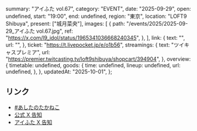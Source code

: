   summary: "アイふた vol.67",
  category: "EVENT",
  date: "2025-09-29",
  open: undefined,
  start: "19:00",
  end: undefined,
  region: "東京",
  location: "LOFT9 Shibuya",
  present: ["城月菜央"],
  images: [
    {
      path: "/events/2025/2025-09-29_アイふた vol.67.jpg",
      ref: "https://x.com/l9_idol/status/1965341036668240345",
    },
  ],
  link: {
    text: "",
    url: "",
  },
  ticket: "https://t.livepocket.jp/e/o1b56",
  streamings: {
    text: "ツイキャスプレミア",
    url: "https://premier.twitcasting.tv/loft9shibuya/shopcart/394904",
  },
  overview: {
    timetable: undefined,
    goods: {
      time: undefined,
      lineup: undefined,
      url: undefined,
    },
  },
  updatedAt: "2025-10-01",
};

## リンク

- [#あしたのたかねこ](https://x.com/takanenofficial/status/1972285168862863582)
- [公式 X 告知](https://x.com/takanenofficial/status/1965355802509869130)
- [アイふた X 告知](https://x.com/l9_idol/status/1965341036668240345)
